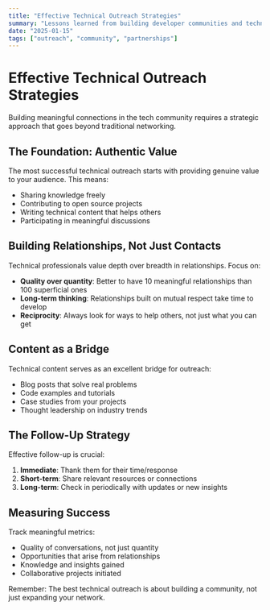 ```yaml
---
title: "Effective Technical Outreach Strategies"
summary: "Lessons learned from building developer communities and technical partnerships"
date: "2025-01-15"
tags: ["outreach", "community", "partnerships"]
---
```


# Effective Technical Outreach Strategies

Building meaningful connections in the tech community requires a strategic approach that goes beyond traditional networking.

## The Foundation: Authentic Value

The most successful technical outreach starts with providing genuine value to your audience. This means:

- Sharing knowledge freely
- Contributing to open source projects
- Writing technical content that helps others
- Participating in meaningful discussions

## Building Relationships, Not Just Contacts

Technical professionals value depth over breadth in relationships. Focus on:

- **Quality over quantity**: Better to have 10 meaningful relationships than 100 superficial ones
- **Long-term thinking**: Relationships built on mutual respect take time to develop
- **Reciprocity**: Always look for ways to help others, not just what you can get

## Content as a Bridge

Technical content serves as an excellent bridge for outreach:

- Blog posts that solve real problems
- Code examples and tutorials
- Case studies from your projects
- Thought leadership on industry trends

## The Follow-Up Strategy

Effective follow-up is crucial:

1. **Immediate**: Thank them for their time/response
2. **Short-term**: Share relevant resources or connections
3. **Long-term**: Check in periodically with updates or new insights

## Measuring Success

Track meaningful metrics:
- Quality of conversations, not just quantity
- Opportunities that arise from relationships
- Knowledge and insights gained
- Collaborative projects initiated

Remember: The best technical outreach is about building a community, not just expanding your network.
